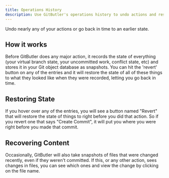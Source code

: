 ```yaml
---
title: Operations History
description: Use GitButler's operations history to undo actions and restore previous project states with automatic snapshots.
---
```



Undo nearly any of your actions or go back in time to an earlier state.

## How it works

Before GitButler does any major action, it records the state of everything (your virtual branch state, your uncommitted work, conflict state, etc) and stores it in your Git object database as snapshots. You can hit the 'revert' button on any of the entries and it will restore the state of all of these things to what they looked like when they were recorded, letting you go back in time.

<ImageSection
  className="mx-auto"
  src="https://gitbutler-docs-images-public.s3.us-east-1.amazonaws.com/oplog.png"
  width="800"
  height="600"
  subtitle="The operations history tab"
/>

## Restoring State

If you hover over any of the entries, you will see a button named "Revert" that will restore the state of things to right before you did that action. So if you revert one that says "Create Commit", it will put you where you were right before you made that commit.

<ImageSection
  className="mx-auto"
  src="https://gitbutler-docs-images-public.s3.us-east-1.amazonaws.com/oplog-restore.png"
  width="800"
  height="600"
  subtitle="oplog-restore.png"
/>

## Recovering Content

Occasionally, GitButler will also take snapshots of files that were changed recently, even if they weren't committed. If this, or any other action, sees changes in files, you can see which ones and view the change by clicking on the file name.

<ImageSection
  className="mx-auto"
  src="https://gitbutler-docs-images-public.s3.us-east-1.amazonaws.com/preview-oplog.png"
  width="800"
  height="600"
  subtitle="preview-oplog.png"
/>
